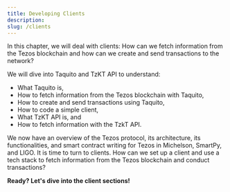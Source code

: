 ```yaml
---
title: Developing Clients
description: 
slug: /clients
---
```




<OverviewBox title="Let’s take a closer look at developing clients for Tezos!" imgSrc="/img/Feature_3-01.png" floating="true">

In this chapter, we will deal with clients: How can we fetch information from the Tezos blockchain and how can we create and send transactions to the network?

We will dive into Taquito and TzKT API to understand:
* What Taquito is,
* How to fetch information from the Tezos blockchain with Taquito,
* How to create and send transactions using Taquito,
* How to code a simple client,
* What TzKT API is, and
* How to fetch information with the TzkT API.

</OverviewBox>

<OverviewBox title="In this chapter" imgSrc="/img/reclining-person.svg" floating="true">

We now have an overview of the Tezos protocol, its architecture, its functionalities, and smart contract writing for Tezos in Michelson, SmartPy, and LIGO. It is time to turn to clients. How can we set up a client and use a tech stack to fetch information from the Tezos blockchain and conduct transactions?
</OverviewBox>

<ActionCardWrapper>
<ActionCard href="/taquito" text="Taquito" desc="Find out how to interact with the Tezos blockchain using Taquito. We will take a more detailed dive by experimenting with our student certification contract."></ActionCard>
<ActionCard href="/tzkt" text="TzKT API" desc="Discover how to use TzKT, a blockchain indexer, to access even more functionalities. We will explore how to work with TzKT in the testnet and fetch data with Node.js."></ActionCard>
</ActionCardWrapper>

**Ready? Let's dive into the client sections!**
